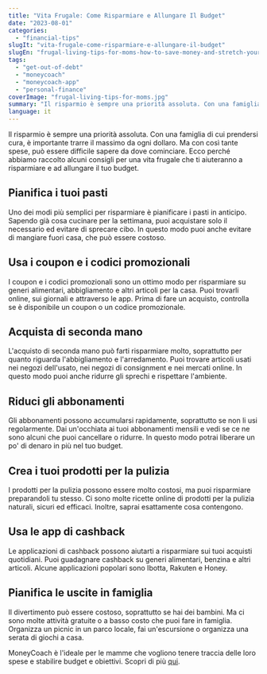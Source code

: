 ```yaml
---
title: "Vita Frugale: Come Risparmiare e Allungare Il Budget"
date: "2023-08-01"
categories: 
  - "financial-tips"
slugIt: "vita-frugale-come-risparmiare-e-allungare-il-budget"
slugEn: "frugal-living-tips-for-moms-how-to-save-money-and-stretch-your-budget"
tags: 
  - "get-out-of-debt"
  - "moneycoach"
  - "moneycoach-app"
  - "personal-finance"
coverImage: "frugal-living-tips-for-moms.jpg"
summary: "Il risparmio è sempre una priorità assoluta. Con una famiglia di cui prendersi cura, è importante trarre il massimo da ogni dollaro."
language: it
---
```


Il risparmio è sempre una priorità assoluta. Con una famiglia di cui prendersi cura, è importante trarre il massimo da ogni dollaro. Ma con così tante spese, può essere difficile sapere da dove cominciare. Ecco perché abbiamo raccolto alcuni consigli per una vita frugale che ti aiuteranno a risparmiare e ad allungare il tuo budget.

## Pianifica i tuoi pasti

Uno dei modi più semplici per risparmiare è pianificare i pasti in anticipo. Sapendo già cosa cucinare per la settimana, puoi acquistare solo il necessario ed evitare di sprecare cibo. In questo modo puoi anche evitare di mangiare fuori casa, che può essere costoso.

## Usa i coupon e i codici promozionali

I coupon e i codici promozionali sono un ottimo modo per risparmiare su generi alimentari, abbigliamento e altri articoli per la casa. Puoi trovarli online, sui giornali e attraverso le app. Prima di fare un acquisto, controlla se è disponibile un coupon o un codice promozionale.

## Acquista di seconda mano

L'acquisto di seconda mano può farti risparmiare molto, soprattutto per quanto riguarda l'abbigliamento e l'arredamento. Puoi trovare articoli usati nei negozi dell'usato, nei negozi di consignment e nei mercati online. In questo modo puoi anche ridurre gli sprechi e rispettare l'ambiente.

## Riduci gli abbonamenti

Gli abbonamenti possono accumularsi rapidamente, soprattutto se non li usi regolarmente. Dai un'occhiata ai tuoi abbonamenti mensili e vedi se ce ne sono alcuni che puoi cancellare o ridurre. In questo modo potrai liberare un po' di denaro in più nel tuo budget.

## Crea i tuoi prodotti per la pulizia

I prodotti per la pulizia possono essere molto costosi, ma puoi risparmiare preparandoli tu stesso. Ci sono molte ricette online di prodotti per la pulizia naturali, sicuri ed efficaci. Inoltre, saprai esattamente cosa contengono.

## Usa le app di cashback

Le applicazioni di cashback possono aiutarti a risparmiare sui tuoi acquisti quotidiani. Puoi guadagnare cashback su generi alimentari, benzina e altri articoli. Alcune applicazioni popolari sono Ibotta, Rakuten e Honey.

## Pianifica le uscite in famiglia

Il divertimento può essere costoso, soprattutto se hai dei bambini. Ma ci sono molte attività gratuite o a basso costo che puoi fare in famiglia. Organizza un picnic in un parco locale, fai un'escursione o organizza una serata di giochi a casa.

MoneyCoach è l'ideale per le mamme che vogliono tenere traccia delle loro spese e stabilire budget e obiettivi. Scopri di più [qui](/).
